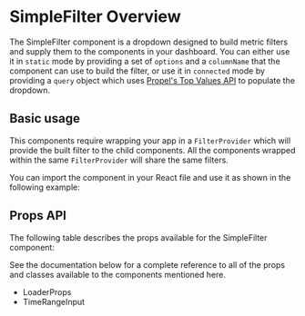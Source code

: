 

<Meta title="Components/SimpleFilter" of={SimpleFilterStories} />

# SimpleFilter Overview

The SimpleFilter component is a dropdown designed to build metric filters and supply them to the components in
your dashboard. You can either use it in `static` mode by providing a set of `options` and a `columnName` that the
component can use to build the filter, or use it in `connected` mode by providing a `query` object which uses
[Propel's Top Values API](https://www.propeldata.com/docs/query-your-data/top-values) to populate the dropdown.

## Basic usage

This components require wrapping your app in a `FilterProvider` which will provide the built filter to the child
components. All the components wrapped within the same `FilterProvider` will share the same filters.

You can import the component in your React file and use it as shown in the following example:

<SourceCode of={SimpleFilterStories.ConnectedStory} shown />

## Props API

The following table describes the props available for the SimpleFilter component:

<ArgTypes of={SimpleFilterStories.StaticStory} sort="alpha" />

See the documentation below for a complete reference to all of the props and classes available to the components
mentioned here.

- <LinkTo kind="API/LoaderProps" story="loaderprops">
    LoaderProps
  </LinkTo>
- <LinkTo kind="API/TimeRangeInput" story="overview">
    TimeRangeInput
  </LinkTo>
